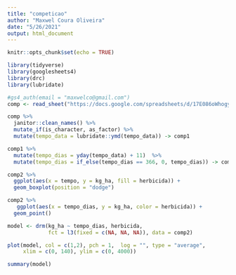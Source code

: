 ```yaml
---
title: "competicao"
author: "Maxwel Coura Oliveira"
date: "5/26/2021"
output: html_document
---
```


```r
knitr::opts_chunk$set(echo = TRUE)
```

```r
library(tidyverse)
library(googlesheets4)
library(drc)
library(lubridate)
```


```r
#gs4_auth(email = "maxwelco@gmail.com")
comp <- read_sheet("https://docs.google.com/spreadsheets/d/17E086oWhogy9mERBDz_586XWOmHtkW65yjDyZ7fo0M4/edit#gid=0")
```

```r
comp %>% 
  janitor::clean_names() %>% 
  mutate_if(is_character, as_factor) %>% 
  mutate(tempo_data = lubridate::ymd(tempo_data)) -> comp1
```

```r
comp1 %>% 
  mutate(tempo_dias = yday(tempo_data) + 11)  %>% 
  mutate(tempo_dias = if_else(tempo_dias == 366, 0, tempo_dias)) -> comp2
```


```r
comp2 %>% 
  ggplot(aes(x = tempo, y = kg_ha, fill = herbicida)) +
  geom_boxplot(position = "dodge")
```


```r
comp2 %>% 
   ggplot(aes(x = tempo_dias, y = kg_ha, color = herbicida)) +
  geom_point()
```



```r
model <- drm(kg_ha ~ tempo_dias, herbicida, 
             fct = l3(fixed = c(NA, NA, NA)), data = comp2)
```

```r
plot(model, col = c(1,2), pch = 1,  log = "", type = "average", 
     xlim = c(0, 140), ylim = c(0, 4000))
```

```r
summary(model)
```

















